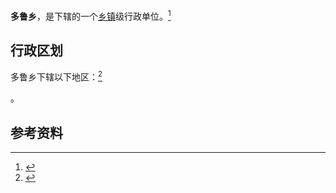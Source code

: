 {{中国乡级行政区|65/32/24/205/000}}

'''多鲁乡'''，是{{PRC admin/fullname|65/32/24/205/000|3}}下辖的一个[[乡镇|乡镇]]级行政单位。<ref>{{PRC admin/ref sgc|{{PRC admin/parent|65/32/24/205/000}}}}</ref>

== 行政区划 ==

多鲁乡下辖以下地区：<ref>{{PRC admin/ref sgc|65/32/24/205/000}}</ref>

{{PRC admin/children|65/32/24/205/000}}。

== 参考资料 ==

{{reflist}}

{{行政区划小作品}}
{{PRC admin/navcat|65/32/24/205/000}}